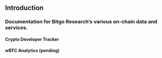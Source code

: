 ## Introduction {.unnumbered}

### Documentation for Bitgo Research's various on-chain data and services.

#### Crypto Developer Tracker

#### wBTC Analytics (pending)